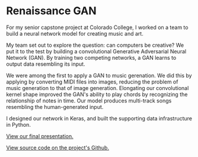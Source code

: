 # Renaissance GAN

For my senior capstone project at Colorado College, I worked on a team to build a neural network model for creating music and art.

My team set out to explore the question: can computers be creative? We put it to the test by building a convolutional Generative Adversarial Neural Network (GAN). By training two competing networks, a GAN learns to output data resembling its input.

We were among the first to apply a GAN to music gerenation. We did this by applying by converting MIDI files into images, reducing the problem of music generation to that of image generation. Elongating our convolutional kernel shape improved the GAN's ability to play chords by recognizing the relationship of notes in time. Our model produces multi-track songs resembling the human-generated input.

I designed our network in Keras, and built the supporting data infrastructure in Python.

[View our final presentation.](https://docs.google.com/presentation/d/e/2PACX-1vQtBUPu3ctTE3VtqHPVd9UHych-8XlQDgMbSrPDRJP-RdpZ7_HvPmRjOgWEkWn_lTagAPwueQAqDAMt/pub?start=false&loop=false&delayms=6000)

[View source code on the project's Github.](https://github.com/SnailBones/RenaissanceGAN)
